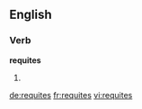 ==English==

===Verb===
'''requites'''

# {{third-person singular of|requite}}

[[de:requites]]
[[fr:requites]]
[[vi:requites]]